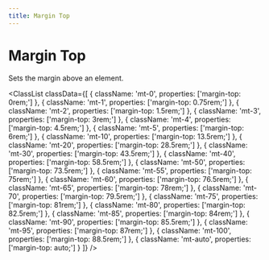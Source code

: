 ```yaml
---
title: Margin Top
---
```



# Margin Top

Sets the margin above an element.

<ClassList
  classData={[
    {
      className: 'mt-0',
      properties: ['margin-top: 0rem;']
    },
    {
      className: 'mt-1',
      properties: ['margin-top: 0.75rem;']
    },
    {
      className: 'mt-2',
      properties: ['margin-top: 1.5rem;']
    },
    {
      className: 'mt-3',
      properties: ['margin-top: 3rem;']
    },
    {
      className: 'mt-4',
      properties: ['margin-top: 4.5rem;']
    },
    {
      className: 'mt-5',
      properties: ['margin-top: 6rem;']
    },
    {
      className: 'mt-10',
      properties: ['margin-top: 13.5rem;']
    },
    {
      className: 'mt-20',
      properties: ['margin-top: 28.5rem;']
    },
    {
      className: 'mt-30',
      properties: ['margin-top: 43.5rem;']
    },
    {
      className: 'mt-40',
      properties: ['margin-top: 58.5rem;']
    },
    {
      className: 'mt-50',
      properties: ['margin-top: 73.5rem;']
    },
    {
      className: 'mt-55',
      properties: ['margin-top: 75rem;']
    },
    {
      className: 'mt-60',
      properties: ['margin-top: 76.5rem;']
    },
    {
      className: 'mt-65',
      properties: ['margin-top: 78rem;']
    },
    {
      className: 'mt-70',
      properties: ['margin-top: 79.5rem;']
    },
    {
      className: 'mt-75',
      properties: ['margin-top: 81rem;']
    },
    {
      className: 'mt-80',
      properties: ['margin-top: 82.5rem;']
    },
    {
      className: 'mt-85',
      properties: ['margin-top: 84rem;']
    },
    {
      className: 'mt-90',
      properties: ['margin-top: 85.5rem;']
    },
    {
      className: 'mt-95',
      properties: ['margin-top: 87rem;']
    },
    {
      className: 'mt-100',
      properties: ['margin-top: 88.5rem;']
    },
    {
      className: 'mt-auto',
      properties: ['margin-top: auto;']
    }
  ]}
/>
